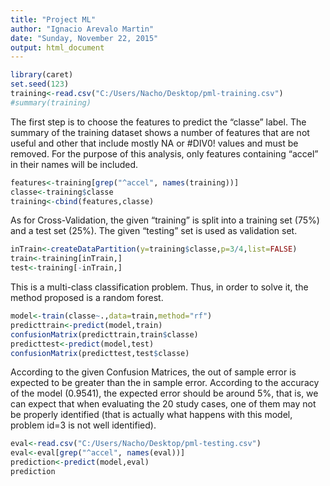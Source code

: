 ```yaml
---
title: "Project ML"
author: "Ignacio Arevalo Martin"
date: "Sunday, November 22, 2015"
output: html_document
---
```

```r
library(caret)
set.seed(123)
training<-read.csv("C:/Users/Nacho/Desktop/pml-training.csv")
#summary(training)
```
The first step is to choose the features to predict the "classe" label. The summary of the training dataset shows a number of features that are not useful and other that include mostly NA or #DIV0! values and must be removed. For the purpose of this analysis, only features containing "accel" in their names will be included.
```r
features<-training[grep("^accel", names(training))]
classe<-training$classe
training<-cbind(features,classe)
```
As for Cross-Validation, the given "training" is split into a training set (75%) and a test set (25%). The given "testing" set is used as validation set.
```r
inTrain<-createDataPartition(y=training$classe,p=3/4,list=FALSE)
train<-training[inTrain,]
test<-training[-inTrain,]
```
This is a multi-class classification problem. Thus, in order to solve it, the method proposed is a random forest.
```r
model<-train(classe~.,data=train,method="rf")
predicttrain<-predict(model,train)
confusionMatrix(predicttrain,train$classe)
predicttest<-predict(model,test)
confusionMatrix(predicttest,test$classe)
```
According to the given Confusion Matrices, the out of sample error is expected to be greater than the in sample error. According to the accuracy of the model (0.9541), the expected error should be around 5%, that is, we can expect that when evaluating the 20 study cases, one of them may not be properly identified (that is actually what happens with this model, problem id=3 is not well identified).
```r
eval<-read.csv("C:/Users/Nacho/Desktop/pml-testing.csv")
eval<-eval[grep("^accel", names(eval))]
prediction<-predict(model,eval)
prediction
```